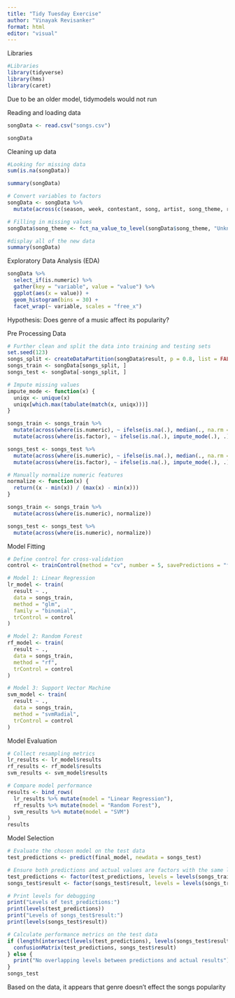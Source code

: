 ```yaml
---
title: "Tidy Tuesday Exercise"
author: "Vinayak Revisanker"
format: html
editor: "visual"
---
```

Libraries
```r
#Libraries
library(tidyverse)
library(hms)
library(caret)
```
Due to be an older model, tidymodels would not run


Reading and loading data 
```r
songData <- read.csv("songs.csv")

songData

```

Cleaning up data
```r
#Looking for missing data
sum(is.na(songData))

summary(songData)

# Convert variables to factors
songData <- songData %>%
  mutate(across(c(season, week, contestant, song, artist, song_theme, result), as.factor))

# Filling in missing values
songData$song_theme <- fct_na_value_to_level(songData$song_theme, "Unknown")

#display all of the new data
summary(songData)
```


Exploratory Data Analysis (EDA)
```r
songData %>%
  select_if(is.numeric) %>% 
  gather(key = "variable", value = "value") %>% 
  ggplot(aes(x = value)) + 
  geom_histogram(bins = 30) + 
  facet_wrap(~ variable, scales = "free_x")
```
Hypothesis: Does genre of a music affect its popularity?


Pre Processing Data
```r
# Further clean and split the data into training and testing sets
set.seed(123)
songs_split <- createDataPartition(songData$result, p = 0.8, list = FALSE)
songs_train <- songData[songs_split, ]
songs_test <- songData[-songs_split, ]

# Impute missing values
impute_mode <- function(x) {
  uniqx <- unique(x)
  uniqx[which.max(tabulate(match(x, uniqx)))]
}

songs_train <- songs_train %>%
  mutate(across(where(is.numeric), ~ ifelse(is.na(.), median(., na.rm = TRUE), .))) %>%
  mutate(across(where(is.factor), ~ ifelse(is.na(.), impute_mode(.), .)))

songs_test <- songs_test %>%
  mutate(across(where(is.numeric), ~ ifelse(is.na(.), median(., na.rm = TRUE), .))) %>%
  mutate(across(where(is.factor), ~ ifelse(is.na(.), impute_mode(.), .)))

# Manually normalize numeric features
normalize <- function(x) {
  return((x - min(x)) / (max(x) - min(x)))
}

songs_train <- songs_train %>%
  mutate(across(where(is.numeric), normalize))

songs_test <- songs_test %>%
  mutate(across(where(is.numeric), normalize))

```

Model Fitting
```r
# Define control for cross-validation
control <- trainControl(method = "cv", number = 5, savePredictions = "final")

# Model 1: Linear Regression
lr_model <- train(
  result ~ .,
  data = songs_train,
  method = "glm",
  family = "binomial",
  trControl = control
)

# Model 2: Random Forest
rf_model <- train(
  result ~ .,
  data = songs_train,
  method = "rf",
  trControl = control
)

# Model 3: Support Vector Machine
svm_model <- train(
  result ~ .,
  data = songs_train,
  method = "svmRadial",
  trControl = control
)


```



Model Evaluation
```r
# Collect resampling metrics
lr_results <- lr_model$results
rf_results <- rf_model$results
svm_results <- svm_model$results

# Compare model performance
results <- bind_rows(
  lr_results %>% mutate(model = "Linear Regression"),
  rf_results %>% mutate(model = "Random Forest"),
  svm_results %>% mutate(model = "SVM")
)
results
```



Model Selection

```r
# Evaluate the chosen model on the test data
test_predictions <- predict(final_model, newdata = songs_test)

# Ensure both predictions and actual values are factors with the same levels
test_predictions <- factor(test_predictions, levels = levels(songs_train$result))
songs_test$result <- factor(songs_test$result, levels = levels(songs_train$result))

# Print levels for debugging
print("Levels of test_predictions:")
print(levels(test_predictions))
print("Levels of songs_test$result:")
print(levels(songs_test$result))

# Calculate performance metrics on the test data
if (length(intersect(levels(test_predictions), levels(songs_test$result))) > 0) {
  confusionMatrix(test_predictions, songs_test$result)
} else {
  print("No overlapping levels between predictions and actual results")
}
songs_test

```


Based on the data, it appears that genre doesn't effect the songs popularity

